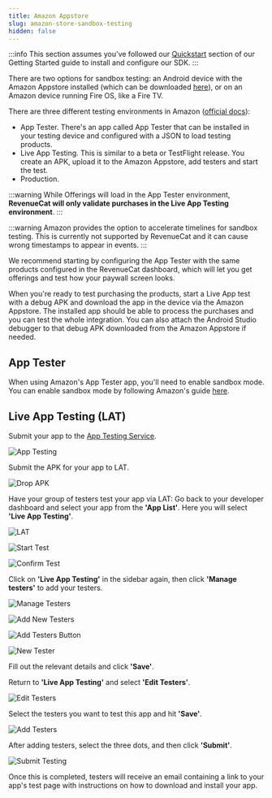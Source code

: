 ```yaml
---
title: Amazon Appstore
slug: amazon-store-sandbox-testing
hidden: false
---
```


:::info
This section assumes you've followed our [Quickstart](/getting-started/quickstart) section of our Getting Started guide to install and configure our SDK.
:::

There are two options for sandbox testing: an Android device with the Amazon Appstore installed (which can be downloaded [here](https://www.amazon.com/gp/mas/get/amazonapp)), or on an Amazon device running Fire OS, like a Fire TV.

There are three different testing environments in Amazon ([official docs](https://developer.amazon.com/docs/in-app-purchasing/iap-testing-overview.html)):

- App Tester. There's an app called App Tester that can be installed in your testing device and configured with a JSON to load testing products.
- Live App Testing. This is similar to a beta or TestFlight release. You create an APK, upload it to the Amazon Appstore, add testers and start the test.
- Production.

:::warning
While Offerings will load in the App Tester environment, **RevenueCat will only validate purchases in the Live App Testing environment**.
:::

:::warning
Amazon provides the option to accelerate timelines for sandbox testing. This is currently not supported by RevenueCat and it can cause wrong timestamps to appear in events.
:::

We recommend starting by configuring the App Tester with the same products configured in the RevenueCat dashboard, which will let you get offerings and test how your paywall screen looks.

When you're ready to test purchasing the products, start a Live App test with a debug APK and download the app in the device via the Amazon Appstore. The installed app should be able to process the purchases and you can test the whole integration. You can also attach the Android Studio debugger to that debug APK downloaded from the Amazon Appstore if needed.

## App Tester

When using Amazon's App Tester app, you'll need to enable sandbox mode. You can enable sandbox mode by following Amazon's guide [here](https://developer.amazon.com/docs/in-app-purchasing/iap-app-tester-user-guide.html#installtester).

## Live App Testing (LAT)

Submit your app to the [App Testing Service](https://developer.amazon.com/apps-and-games/test).

![App Testing](/docs_images/test/amazon/app-testing.png)

Submit the APK for your app to LAT.

![Drop APK](/docs_images/test/amazon/drop-apk.png)

Have your group of testers test your app via LAT:
Go back to your developer dashboard and select your app from the **'App List'**. Here you will select **'Live App Testing'**.

![LAT](/docs_images/test/amazon/lat.png)

![Start Test](/docs_images/test/amazon/start-test.png)

![Confirm Test](/docs_images/test/amazon/confirm-test.png)

Click on **'Live App Testing'** in the sidebar again, then click **'Manage testers'** to add your testers.

![Manage Testers](/docs_images/test/amazon/manage-testers.png)

![Add New Testers](/docs_images/test/amazon/add-new-testers.png)

![Add Testers Button](/docs_images/test/amazon/add-testers-button.png)

![New Tester](/docs_images/test/amazon/new-tester.png)

Fill out the relevant details and click **'Save'**.

Return to **'Live App Testing'** and select **'Edit Testers'**.

![Edit Testers](/docs_images/test/amazon/edit-testers.png)

Select the testers you want to test this app and hit **'Save'**.

![Add Testers](/docs_images/test/amazon/add-testers.png)

After adding testers, select the three dots, and then click **'Submit'**.

![Submit Testing](/docs_images/test/amazon/submit-testing.png)

Once this is completed, testers will receive an email containing a link to your app's test page with instructions on how to download and install your app.
